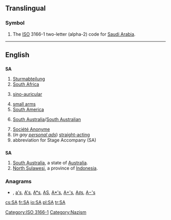 {{also|ᎦᎪ}}
{{also|Appendix:Variations of "sa"}}
==Translingual==

===Symbol===
{{infl|mul|symbol}}

# The [[ISO]] 3166-1 two-letter (alpha-2) code for [[Saudi Arabia]].

[[Category:ISO 3166-1]]
[[Category:Nazism]]

----

==English==

==={{initialism}}===
'''SA'''

# [[Sturmabteilung]]
# [[South Africa]]
# {{medicine}} [[sino-auricular]]
# [[small arms]]
# [[South America]]
# {{Australia}} [[South Australia]]/[[South Australian]]
# [[Société Anonyme]]
# (''in gay [[personal ad]]s'') [[straight-acting]]
# abbreviation for Stage Accompany (SA)

==={{abbreviation}}===
'''SA'''

# [[South Australia]], a state of [[Australia]].
# [[North Sulawesi]], a province of [[Indonesia]].

===Anagrams===
* {{alphagram|[[as#English|as]]}} , [[a's#English|a's]], [[A's#English|A's]], [[A*s#English|A*s]], [[AS#English|AS]], [[A*'s#English|A*'s]], [[A+'s#English|A+'s]], [[A♯s#English|A♯s]], [[A−'s#English|A−'s]]

[[cs:SA]]
[[fr:SA]]
[[io:SA]]
[[pl:SA]]
[[tr:SA]]